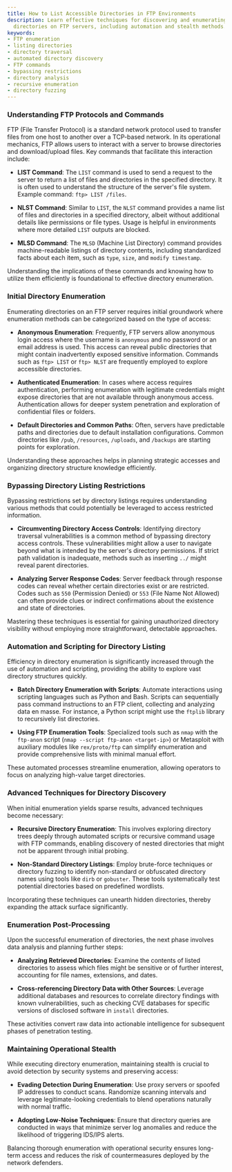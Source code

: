 ```yaml
---
title: How to List Accessible Directories in FTP Environments
description: Learn effective techniques for discovering and enumerating accessible
  directories on FTP servers, including automation and stealth methods.
keywords:
- FTP enumeration
- listing directories
- directory traversal
- automated directory discovery
- FTP commands
- bypassing restrictions
- directory analysis
- recursive enumeration
- directory fuzzing
---
```


### Understanding FTP Protocols and Commands

FTP (File Transfer Protocol) is a standard network protocol used to transfer files from one host to another over a TCP-based network. In its operational mechanics, FTP allows users to interact with a server to browse directories and download/upload files. Key commands that facilitate this interaction include:

- **LIST Command**: The `LIST` command is used to send a request to the server to return a list of files and directories in the specified directory. It is often used to understand the structure of the server's file system. Example command: `ftp> LIST /files`.

- **NLST Command**: Similar to `LIST`, the `NLST` command provides a name list of files and directories in a specified directory, albeit without additional details like permissions or file types. Usage is helpful in environments where more detailed `LIST` outputs are blocked.

- **MLSD Command**: The `MLSD` (Machine List Directory) command provides machine-readable listings of directory contents, including standardized facts about each item, such as `type`, `size`, and `modify timestamp`.

Understanding the implications of these commands and knowing how to utilize them efficiently is foundational to effective directory enumeration.

### Initial Directory Enumeration

Enumerating directories on an FTP server requires initial groundwork where enumeration methods can be categorized based on the type of access:

- **Anonymous Enumeration**: Frequently, FTP servers allow anonymous login access where the username is `anonymous` and no password or an email address is used. This access can reveal public directories that might contain inadvertently exposed sensitive information. Commands such as `ftp> LIST` or `ftp> NLST` are frequently employed to explore accessible directories.

- **Authenticated Enumeration**: In cases where access requires authentication, performing enumeration with legitimate credentials might expose directories that are not available through anonymous access. Authentication allows for deeper system penetration and exploration of confidential files or folders.

- **Default Directories and Common Paths**: Often, servers have predictable paths and directories due to default installation configurations. Common directories like `/pub`, `/resources`, `/uploads`, and `/backups` are starting points for exploration.

Understanding these approaches helps in planning strategic accesses and organizing directory structure knowledge efficiently.

### Bypassing Directory Listing Restrictions

Bypassing restrictions set by directory listings requires understanding various methods that could potentially be leveraged to access restricted information.

- **Circumventing Directory Access Controls**: Identifying directory traversal vulnerabilities is a common method of bypassing directory access controls. These vulnerabilities might allow a user to navigate beyond what is intended by the server's directory permissions. If strict path validation is inadequate, methods such as inserting `../` might reveal parent directories.

- **Analyzing Server Response Codes**: Server feedback through response codes can reveal whether certain directories exist or are restricted. Codes such as `550` (Permission Denied) or `553` (File Name Not Allowed) can often provide clues or indirect confirmations about the existence and state of directories.

Mastering these techniques is essential for gaining unauthorized directory visibility without employing more straightforward, detectable approaches.

### Automation and Scripting for Directory Listing

Efficiency in directory enumeration is significantly increased through the use of automation and scripting, providing the ability to explore vast directory structures quickly.

- **Batch Directory Enumeration with Scripts**: Automate interactions using scripting languages such as Python and Bash. Scripts can sequentially pass command instructions to an FTP client, collecting and analyzing data en masse. For instance, a Python script might use the `ftplib` library to recursively list directories.

- **Using FTP Enumeration Tools**: Specialized tools such as `nmap` with the `ftp-anon` script (`nmap --script ftp-anon <target-ip>`) or Metasploit with auxiliary modules like `rex/proto/ftp` can simplify enumeration and provide comprehensive lists with minimal manual effort.

These automated processes streamline enumeration, allowing operators to focus on analyzing high-value target directories.

### Advanced Techniques for Directory Discovery

When initial enumeration yields sparse results, advanced techniques become necessary:

- **Recursive Directory Enumeration**: This involves exploring directory trees deeply through automated scripts or recursive command usage with FTP commands, enabling discovery of nested directories that might not be apparent through initial probing.

- **Non-Standard Directory Listings**: Employ brute-force techniques or directory fuzzing to identify non-standard or obfuscated directory names using tools like `dirb` or `gobuster`. These tools systematically test potential directories based on predefined wordlists.

Incorporating these techniques can unearth hidden directories, thereby expanding the attack surface significantly.

### Enumeration Post-Processing

Upon the successful enumeration of directories, the next phase involves data analysis and planning further steps:

- **Analyzing Retrieved Directories**: Examine the contents of listed directories to assess which files might be sensitive or of further interest, accounting for file names, extensions, and dates.

- **Cross-referencing Directory Data with Other Sources**: Leverage additional databases and resources to correlate directory findings with known vulnerabilities, such as checking CVE databases for specific versions of disclosed software in `install` directories.

These activities convert raw data into actionable intelligence for subsequent phases of penetration testing.

### Maintaining Operational Stealth

While executing directory enumeration, maintaining stealth is crucial to avoid detection by security systems and preserving access:

- **Evading Detection During Enumeration**: Use proxy servers or spoofed IP addresses to conduct scans. Randomize scanning intervals and leverage legitimate-looking credentials to blend operations naturally with normal traffic.

- **Adopting Low-Noise Techniques**: Ensure that directory queries are conducted in ways that minimize server log anomalies and reduce the likelihood of triggering IDS/IPS alerts.

Balancing thorough enumeration with operational security ensures long-term access and reduces the risk of countermeasures deployed by the network defenders.